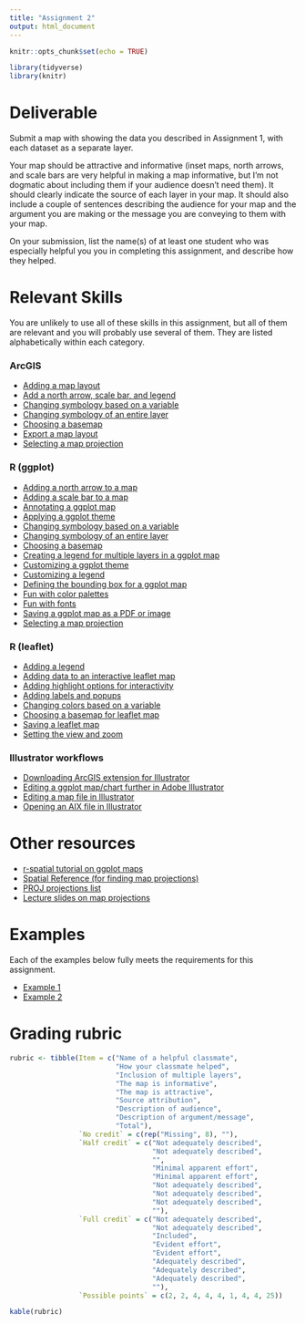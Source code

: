 ```yaml
---
title: "Assignment 2"
output: html_document
---
```


```r
knitr::opts_chunk$set(echo = TRUE)

library(tidyverse)
library(knitr)
```

# Deliverable

Submit a map with showing the data you described in 
Assignment 1, with each dataset as a separate layer. 

Your map should be attractive and informative (inset maps, north arrows, and 
scale bars are very helpful in making a map informative, but I'm not 
dogmatic about including them if your audience doesn't need them). It should 
clearly indicate the source of each layer in your map. It should
also include a couple of sentences describing the audience for your map and
the argument you are making or the message you are conveying to them with
your map.

On your submission, list the name(s) of at least one student who was 
especially helpful you you in completing this assignment, and describe 
how they helped.

# Relevant Skills

You are unlikely to use all of these skills in this assignment, but all 
of them are relevant and you will probably use several of them. They are
listed alphabetically within each category.

### ArcGIS

* [Adding a map layout](https://harvard.zoom.us/rec/play/NXs6WI6aTbaq1VwV6jJL9wWGBLpweSkK9t9ktZQ1ambeUJD0Kk6stBrrVUxngXFBsdXQJjSrDVHTqtU5.UzDytkbnGdiTaZzO?autoplay=true&startTime=1660838502000){target="_blank"}
* [Add a north arrow, scale bar, and legend](https://harvard.zoom.us/rec/play/yA2FG1jRi-shr6JTJGxvFRxiwzhVahGMSR0w6zGUeecEf2BdWbzSJENjDMPwcnfHS7_o7BZdwtLeLQmz.7Nn3qaXIs_65VHpM?autoplay=true&startTime=1660838907000){target="_blank"}
* [Changing symbology based on a variable](https://harvard.zoom.us/rec/play/YqECB4uxFWT9P00fxHZYNvV1ekgt4CiINjE3re55aidcxBbakYoJyJsh2uy-GOhiq4xepkJjcqIq1rb1.vvtSc2XTOJvPRrQx?autoplay=true&startTime=1660836764000){target="_blank"}
* [Changing symbology of an entire layer](https://harvard.zoom.us/rec/play/aK8Cbw2IPOXzIZfhPOlrGOmQ_5BwvXvUErgbqJ2h5i41QBDA-ETqCyL8k4HHxEDcckH6g3RP0o8vfA.-BS6HcP9XkFX8zxb?autoplay=true&startTime=1660832780000){target="_blank"}
* [Choosing a basemap](https://harvard.zoom.us/rec/play/1XuBLT-4CY1-Lbgvrs-t6VXYJsciyfiMsH3XzPBaCi1v-3qGZnT9CpNbeBC8BRaBJ6LdvNgVwjj1E3Dw.H05muzT3eZDJloyL?autoplay=true&startTime=1660837402000){target="_blank"}
* [Export a map layout](https://harvard.zoom.us/rec/play/Rqo-d93n-3c4Y69bjzfVccNEN0OsM91rk4yRrhlUMpI7qTi0Lm9ksX8xRSEPcWNVkbtT5oKdtgMgzLIU.eUdWhqVKWKeTfNMo?autoplay=true&startTime=1660839155000){target="_blank"}
* [Selecting a map projection](https://harvard.zoom.us/rec/play/evJJKuzp7TDTvzRyBdMfbYfcrJl4bk7zz77gGGEy7caGnVxUuRnSIgUjlubM18-XHfqNH_saovRKLJtn.aJkRu-YWDglMS_Xj?autoplay=true&startTime=1660837959000){target="_blank"}

### R (ggplot)

* [Adding a north arrow to a map](https://c-voulgaris.github.io/VIS-2128-F22/a2-files/skill-north-arrow.html){target="_blank"}
* [Adding a scale bar to a map](https://c-voulgaris.github.io/VIS-2128-F22/a2-files/skill-scale-bar.html){target="_blank"}
* [Annotating a ggplot map](https://c-voulgaris.github.io/VIS-2128-F22/a2-files/skill-annotate.html){target="_blank"}
* [Applying a ggplot theme](https://c-voulgaris.github.io/VIS-2128-F22/a2-files/skill-themes.html){target="_blank"}
* [Changing symbology based on a variable](https://c-voulgaris.github.io/VIS-2128-F22/a2-files/skill-variable-symbology.html){target="_blank"}
* [Changing symbology of an entire layer](https://c-voulgaris.github.io/VIS-2128-F22/a2-files/skill-layer-symbology.html){target="_blank"}
* [Choosing a basemap](https://c-voulgaris.github.io/VIS-2128-F22/a2-files/skill-basemap.html){target="_blank"}
* [Creating a legend for multiple layers in a ggplot map](https://c-voulgaris.github.io/VIS-2128-F22/a2-files/skill-multilayer-legend.html){target="_blank"}
* [Customizing a ggplot theme](https://c-voulgaris.github.io/VIS-2128-F22/a2-files/skill-custom-themes.html){target="_blank"}
* [Customizing a legend](https://c-voulgaris.github.io/VIS-2128-F22/a2-files/skill-custom-legend.html){target="_blank"}
* [Defining the bounding box for a ggplot map](https://c-voulgaris.github.io/VIS-2128-F22/a2-files/skill-bounding-box.html){target="_blank"}
* [Fun with color palettes](https://c-voulgaris.github.io/VIS-2128-F22/a2-files/skill-colors.html){target="_blank"}
* [Fun with fonts](https://c-voulgaris.github.io/VIS-2128-F22/a2-files/skill-fonts.html){target="_blank"}
* [Saving a ggplot map as a PDF or image](https://c-voulgaris.github.io/VIS-2128-F22/a2-files/skill-save-ggplot.html){target="_blank"}
* [Selecting a map projection](https://c-voulgaris.github.io/VIS-2128-F22/a2-files/skill-ggplot-proj.html){target="_blank"}

### R (leaflet)

* [Adding a legend](https://c-voulgaris.github.io/VIS-2128-F22/a2-files/skill-leaflet-legend.html){target="_blank"}
* [Adding data to an interactive leaflet map](https://c-voulgaris.github.io/VIS-2128-F22/a2-files/skill-leaflet-setup.html){target="_blank"}
* [Adding highlight options for interactivity](https://c-voulgaris.github.io/VIS-2128-F22/a2-files/skill-leaflet-highlight.html){target="_blank"}
* [Adding labels and popups](https://c-voulgaris.github.io/VIS-2128-F22/a2-files/skill-leaflet-labels.html){target="_blank"}
* [Changing colors based on a variable](https://c-voulgaris.github.io/VIS-2128-F22/a2-files/skill-leaflet-colors.html){target="_blank"}
* [Choosing a basemap for leaflet map](https://c-voulgaris.github.io/VIS-2128-F22/a2-files/skill-leaflet-basemap.html){target="_blank"}
* [Saving a leaflet map](https://c-voulgaris.github.io/VIS-2128-F22/a2-files/skill-leaflet-save.html){target="_blank"}
* [Setting the view and zoom](https://c-voulgaris.github.io/VIS-2128-F22/a2-files/skill-leaflet-view.html){target="_blank"}

### Illustrator workflows

* [Downloading ArcGIS extension for Illustrator](https://www.esri.com/en-us/arcgis/products/maps-for-adobecc/overview){target="_blank"}
* [Editing a ggplot map/chart further in Adobe Illustrator](https://asngrads.com/2019/11/24/enhancing-figures-ggplot2-to-adobe-illustrator/){target="_blank"}
* [Editing a map file in Illustrator](https://harvard.zoom.us/rec/play/W7I2et1sT0FbmuastV4wlhsS8p-9A5tiD8yPlUkg9B2ZoJDPmzgyLG_4EIo0oQH-bh8Z8dCBs6silUZv.LKz43-ZilnmFeBzs?autoplay=true&startTime=1660840146000){target="_blank"}
* [Opening an AIX file in Illustrator](https://harvard.zoom.us/rec/play/6pVTkEkqeU9H60mD5zkCRLaxfcirCeBAAmh8DDUprxNVDR6zy4M18IgLkOrgsT6iEJRBBGSbOyJ94VQB._wEDohMqh1WEykl-?autoplay=true&startTime=1660839734000){target="_blank"}

# Other resources

* [r-spatial tutorial on ggplot maps](https://r-spatial.org/r/2018/10/25/ggplot2-sf.html){target="_blank"}
* [Spatial Reference (for finding map projections)](https://spatialreference.org/){target="_blank"}
* [PROJ projections list](https://proj.org/operations/projections/index.html){target="_blank"}
* [Lecture slides on map projections](https://c-voulgaris.github.io/VIS-2128-F22/map-projection-slides.pdf){target="_blank"}

# Examples

Each of the examples below fully meets the requirements for this assignment.

* [Example 1](https://c-voulgaris.github.io/VIS-2128-F22/a2-files/Examples/slo-leaflet.html){target="_blank"}
* [Example 2](https://c-voulgaris.github.io/VIS-2128-F22/a2-files/Examples/Africa-a2.pdf){target="_blank"}

# Grading rubric

```r
rubric <- tibble(Item = c("Name of a helpful classmate",
                          "How your classmate helped",
                          "Inclusion of multiple layers",
                          "The map is informative",
                          "The map is attractive",
                          "Source attribution",
                          "Description of audience",
                          "Description of argument/message",
                          "Total"),
                 `No credit` = c(rep("Missing", 8), ""),
                 `Half credit` = c("Not adequately described",
                                   "Not adequately described",
                                   "",
                                   "Minimal apparent effort",
                                   "Minimal apparent effort",
                                   "Not adequately described",
                                   "Not adequately described",
                                   "Not adequately described", 
                                   ""),
                 `Full credit` = c("Not adequately described",
                                   "Not adequately described",
                                   "Included",
                                   "Evident effort",
                                   "Evident effort",
                                   "Adequately described",
                                   "Adequately described",
                                   "Adequately described", 
                                   ""),
                 `Possible points` = c(2, 2, 4, 4, 4, 1, 4, 4, 25))

kable(rubric)
```

